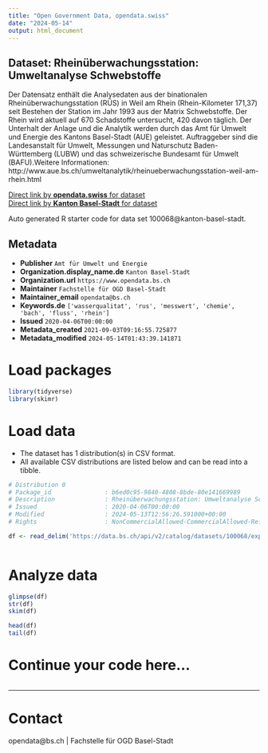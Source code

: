 ```yaml
---
title: "Open Government Data, opendata.swiss"
date: "2024-05-14"
output: html_document
---
```


## Dataset: Rheinüberwachungsstation: Umweltanalyse Schwebstoffe

Der Datensatz enthält die Analysedaten aus der binationalen Rheinüberwachungsstation (RÜS) in Weil am Rhein (Rhein-Kilometer 171,37) seit Bestehen der Station im Jahr 1993 aus der Matrix Schwebstoffe. Der Rhein wird aktuell auf 670 Schadstoffe untersucht, 420 davon täglich. Der Unterhalt der Anlage und die Analytik werden durch das Amt für Umwelt und Energie des Kantons Basel-Stadt (AUE) geleistet. Auftraggeber sind die Landesanstalt für Umwelt, Messungen und Naturschutz Baden-Württemberg (LUBW) und das schweizerische Bundesamt für Umwelt (BAFU).Weitere Informationen: http://www.aue.bs.ch/umweltanalytik/rheinueberwachungsstation-weil-am-rhein.html

[Direct link by **opendata.swiss** for dataset](https://opendata.swiss/de/dataset/rheinuberwachungsstation-umweltanalyse-schwebstoffe1)<br>
[Direct link by **Kanton Basel-Stadt** for dataset](https://data.bs.ch/explore/dataset/100068/)

Auto generated R starter code for data set 100068@kanton-basel-stadt.

## Metadata

- **Publisher** `Amt für Umwelt und Energie`
- **Organization.display_name.de** `Kanton Basel-Stadt`
- **Organization.url** `https://www.opendata.bs.ch`
- **Maintainer** `Fachstelle für OGD Basel-Stadt`
- **Maintainer_email** `opendata@bs.ch`
- **Keywords.de** `['wasserqualitat', 'rus', 'messwert', 'chemie', 'bach', 'fluss', 'rhein']`
- **Issued** `2020-04-06T00:00:00`
- **Metadata_created** `2021-09-03T09:16:55.725877`
- **Metadata_modified** `2024-05-14T01:43:39.141871`


# Load packages

```r

library(tidyverse)
library(skimr)

```

# Load data

-   The dataset has 1 distribution(s) in CSV format.
-   All available CSV distributions are listed below and can be read into a tibble.

```r

# Distribution 0
# Package_id               : b6ed0c95-9840-4808-8bde-80e141669989
# Description              : Rheinüberwachungsstation: Umweltanalyse Schwebstoffe (csv)
# Issued                   : 2020-04-06T00:00:00
# Modified                 : 2024-05-13T12:56:26.591000+00:00
# Rights                   : NonCommercialAllowed-CommercialAllowed-ReferenceRequired

df <- read_delim('https://data.bs.ch/api/v2/catalog/datasets/100068/exports/csv')



```

# Analyze data

```r

glimpse(df)
str(df)
skim(df)

head(df)
tail(df)

```

# Continue your code here...

```r

```

------------------------------------------------------------------------

# Contact

opendata@bs.ch | Fachstelle für OGD Basel-Stadt
